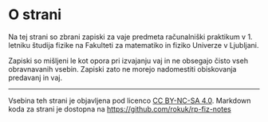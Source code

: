 # O strani {.unnumbered}

Na tej strani so zbrani zapiski za vaje predmeta računalniški praktikum v 1. letniku študija fizike na Fakulteti za matematiko in fiziko Univerze v Ljubljani.

Zapiski so mišljeni le kot opora pri izvajanju vaj in ne obsegajo čisto vseh obravnavanih vsebin. Zapiski zato ne morejo nadomestiti obiskovanja predavanj in vaj.

------------------------------------------------------------------------

Vsebina teh strani je objavljena pod licenco <a rel="license" href="http://creativecommons.org/licenses/by-nc-sa/4.0/">CC BY-NC-SA 4.0</a>. Markdown koda za strani je dostopna na <https://github.com/rokuk/rp-fiz-notes>
